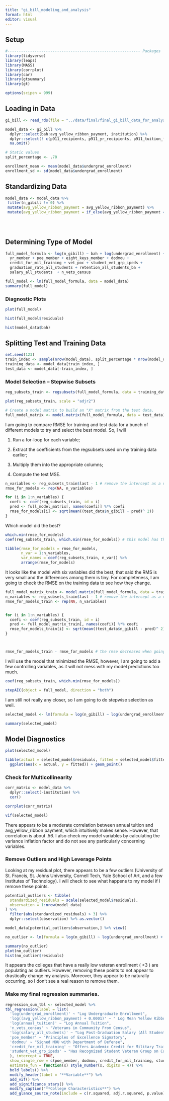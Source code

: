 ```yaml
---
title: "gi_bill_modeling_and_analysis"
format: html
editor: visual
---
```


## Setup

```r
#----------------------------------------------------------- Packages
library(tidyverse)
library(leaps)
library(MASS)
library(corrplot)
library(car)
library(gtsummary)
library(gt)

options(scipen = 999)

```

## Loading in Data

```r
gi_bill <- read_rds(file = "../data/final/final_gi_bill_data_for_analysis.rds")

model_data <- gi_bill %>% 
  dplyr::select(bah:avg_yellow_ribbon_payment, institution) %>% 
  dplyr::select(! c(p911_recipients, p911_yr_recipients, p911_tuition_fees, p911_yellow_ribbon)) %>% 
  na.omit()

```

```r
# Static values
split_percentage <- .70

enrollment_mean <- mean(model_data$undergrad_enrollment)
enrollment_sd <- sd(model_data$undergrad_enrollment)
```

## Standardizing Data

```r
model_data <- model_data %>% 
 filter(n_gibill != 0) %>% 
 mutate(avg_yellow_ribbon_payment = avg_yellow_ribbon_payment) %>% 
 mutate(avg_yellow_ribbon_payment = if_else(avg_yellow_ribbon_payment == 0, .0000001, avg_yellow_ribbon_payment))
  
 
  
```

## Determining Type of Model 

```r
full_model_formula <- log(n_gibill) ~ bah + log(undergrad_enrollment) + log(avg_yellow_ribbon_payment + .0001) + log(annual_tuition) +
  yr_member + poe_member + eight_keys_member + dodmou +
  credit_for_mil_training + vet_poc + student_vet_grp_ipeds +
  graduation_rate_all_students + retention_all_students_ba +
  salary_all_students  + n_vets_census

full_model <- lm(full_model_formula, data = model_data)
summary(full_model)

```

### Diagnostic Plots

```r
plot(full_model)

hist(full_model$residuals)

hist(model_data$bah)

```

##  Splitting Test and Training Data

```r
set.seed(123)
train_index <- sample(nrow(model_data), split_percentage * nrow(model_data))
training_data <- model_data[train_index, ]
test_data <- model_data[-train_index, ]
```

### Model Selection -- Stepwise Subsets

```r
reg_subsets_train <- regsubsets(full_model_formula, data = training_data, nvmax = 20, method = "backward")

plot(reg_subsets_train, scale = "adjr2")

```

```r
# Create a model matrix to build an "X" matrix from the test data. 
full_model_matrix <- model.matrix(full_model_formula, data = test_data)
```

I am going to compare RMSE for training and test data for a bunch of different models to try and select the best model. So, I will

1.  Run a for-loop for each variable;

2.  Extract the coefficients from the regsubsets used on my training data earlier;

3.  Multiply them into the appropriate columns;

4.  Compute the test MSE.

```r
n_variables <- reg_subsets_train$last - 1 # remove the intercept as a variable. 
rmse_for_models <- rep(NA, n_variables)

for (i in 1:n_variables) {
  coefi <- coef(reg_subsets_train, id = i)
  pred <- full_model_matrix[, names(coefi)] %*% coefi
  rmse_for_models[i] <- sqrt(mean((test_data$n_gibill - pred)^ 2))
}
```

Which model did the best?

```r
which.min(rmse_for_models) 
coef(reg_subsets_train, which.min(rmse_for_models)) # this model has the lowest RMSE

tibble(rmse_for_models = rmse_for_models, 
       n_var = 1:n_variables, 
       var_names = coef(reg_subsets_train, n_var)) %>% 
       arrange(rmse_for_models)
```

It looks like the model with six variables did the best, that said the RMS is very small and the differences among them is tiny. For completeness, I am going to check the RMSE on the training data to see how they change.

```r
full_model_matrix_train <- model.matrix(full_model_formula, data = training_data)
n_variables <- reg_subsets_train$last - 1 # remove the intercept as a variable. 
rmse_for_models_train <- rep(NA, n_variables)


for (i in 1:n_variables) {
  coefi <- coef(reg_subsets_train, id = i)
  pred <- full_model_matrix_train[, names(coefi)] %*% coefi
  rmse_for_models_train[i] <- sqrt(mean((test_data$n_gibill - pred)^ 2))
}



rmse_for_models_train - rmse_for_models # the rmse decreases when going from the training to test data, which is ideal. 
```

I will use the model that minimized the RMSE, however, I am going to add a few controlling variables, as it will not mess with my model predictions too much.

```r
coef(reg_subsets_train, which.min(rmse_for_models)) 
```

```r
stepAIC(object = full_model, direction = "both")
```

I am still not really any closer, so I am going to do stepwise selection as well.

```r
selected_model <- lm(formula = log(n_gibill) ~ log(undergrad_enrollment) + log((avg_yellow_ribbon_payment) + 0.0001) + log(annual_tuition) + poe_member + dodmou + credit_for_mil_training + student_vet_grp_ipeds + log(salary_all_students) + n_vets_census, data = model_data)

summary(selected_model)

```

## Model Diagnostics

```r
plot(selected_model)

tibble(actual = selected_model$residuals, fitted = selected_model$fitted.values) %>% 
  ggplot(aes(x = actual, y = fitted)) + geom_point()

```

### Check for Multicollinearity 

```r
corr_matrix <- model_data %>% 
  dplyr::select(-institution) %>% 
  cor()

corrplot(corr_matrix)
```

```r
vif(selected_model)
```

There appears to be a moderate correlation between annual tuition and avg_yellow_ribbon payment, which intuitively makes sense. However, that correlation is about .56. I also check my model variables by calculating the variance inflation factor and do not see any particularly concerning variables.

### Remove Outliers and High Leverage Points

Looking at my residual plot, there appears to be a few outliers (University of St. Francis, St. Johns University, Cornell Tech, Yale School of Art, and a few Institutes of Technology). I will check to see what happens to my model if I remove these points.

```r
potential_outliers <- tibble(
  standardized_residuals = scale(selected_model$residuals),
  observation = 1:nrow(model_data)
) %>%
  filter(abs(standardized_residuals) > 3) %>%
  dplyr::select(observation) %>% as.vector()

model_data[potential_outliers$observation,] %>% view()
```

```r
no_outlier <- lm(formula = log(n_gibill) ~ log(undergrad_enrollment) + log((avg_yellow_ribbon_payment) + 0.0001) + log(annual_tuition) + poe_member + dodmou + credit_for_mil_training + student_vet_grp_ipeds + salary_all_students + n_vets_census, data = model_data[-potential_outliers$observation, ])
```

```r
summary(no_outlier)
plot(no_outlier)
hist(no_outlier$residuals)
```

It appears the colleges that have a really low veteran enrollment ( \<3 ) are populating as outliers. However, removing these points to not appear to drastically change my analysis. Moreover, they appear to be naturally occurring, so I don't see a real reason to remove them.

### Make my final regression summaries. 

```r
regression_sum_tbl <- selected_model %>% 
tbl_regression(label = list(
  'log(undergrad_enrollment)' ~ "Log Undergraduate Enrollment", 
  'log((avg_yellow_ribbon_payment) + 0.0001)' ~ " Log Mean Yellow Ribbon Payment",
  'log(annual_tuition)' ~ "Log Annual Tuition", 
  'n_vets_census' ~ "Veterans in Community From Census", 
  'log(salary_all_students)' ~ "Log Post-Graduation Salary (All Students)", 
  'poe_member' ~ "Principles of Excellence Signatory", 
  'dodmou' ~ "Signed MOU with Department of Defense", 
  'credit_for_mil_training' ~ "Offers Academic Credit for Military Training",
  'student_vet_grp_ipeds' ~ "Has Recognized Student Veteran Group on Campus"
  ), intercept = TRUE, 
  show_single_row = c(poe_member, dodmou, credit_for_mil_training, student_vet_grp_ipeds),
  estimate_fun = function(x) style_number(x, digits = 4)) %>% 
  bold_labels() %>% 
  modify_header(label = "**Variable**") %>% 
  add_vif() %>% 
  add_significance_stars() %>% 
  modify_caption("**College Characteristics**") %>% 
  add_glance_source_note(include = c(r.squared, adj.r.squared, p.value))

```

